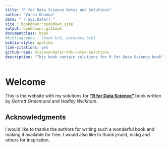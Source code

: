 ```yaml
---
title: "R for Data Science Notes and Solutions"
author: "Varun Khanna"
date: "`r Sys.Date()`"
site : bookdown::bookdown_site
output: bookdown::gitbook
documentclass: book
#bibliography : [book.bib, packages.bib]
biblio-style: apalike
link-citations: yes
github-repo: discoverdata/r4ds-notes-solutions
description: "This book contain solutions for R for Data Science book"
---
```


# Welcome {-}
This is the website with my solutions for [ __"R for Data Science"__ ](http://r4ds.had.co.nz/index.html) book written by _Garrett Grolemund_ and _Hadley Wickham_.

## Acknowledgments {-}
I would like to thanks the authors for writing such a wonderful book and making it available for free. I would also like to thank jrnold, nickg and others for inspiration. 
